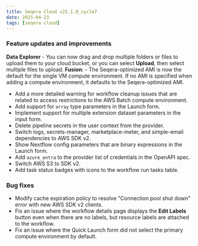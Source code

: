 ```yaml
---
title: Seqera Cloud v25.1.0_cycle7
date: 2025-04-23
tags: [seqera cloud]
---
```


### Feature updates and improvements

**Data Explorer**
    - You can now drag and drop multiple folders or files to upload them to your cloud bucket, or you can select **Upload**, then select multiple files to upload.
**Fusion**:
    - The Seqera-optimized AMI is now the default for the single VM compute environment. If no AMI is specified when adding a compute environment, it defaults to the Seqera-optimized AMI.
- Add a more detailed warning for workflow cleanup issues that are related to access restrictions to the AWS Batch compute environment.
- Add support for `array` type parameters in the Launch form.
- Implement support for multiple extension dataset parameters in the input form.
- Delete pipeline secrets in the user context from the provider.
- Switch logs, secrets-manager, marketplace-meter, and simple-email dependencies to AWS SDK v2.
- Show Nextflow config parameters that are binary expressions in the Launch form.
- Add `azure_entra` to the provider list of credentials in the OpenAPI spec.
- Switch AWS S3 to SDK v2. 
- Add task status badges with icons to the workflow run tasks table. 

### Bug fixes

- Modify cache expiration policy to resolve "Connection pool shut down" error with new AWS SDK v2 clients.
- Fix an issue where the workflow details page displays the **Edit Labels** button even when there are no labels, but resource labels are attached to the workflow.
- Fix an issue where the Quick Launch form did not select the primary compute environment by default.